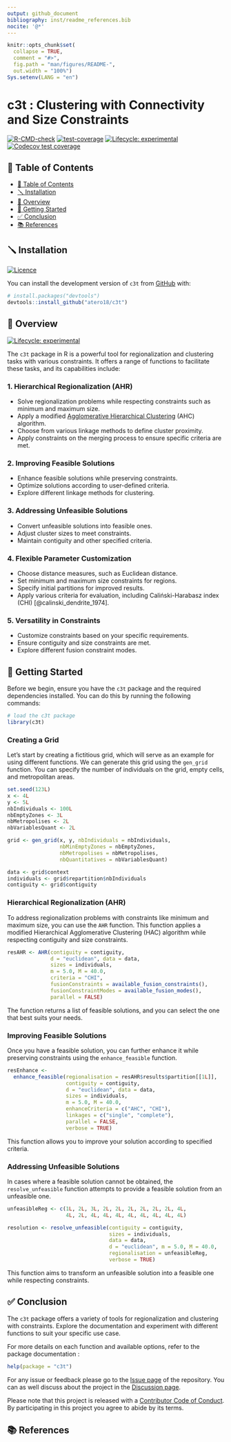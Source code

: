 ```yaml
---
output: github_document
bibliography: inst/readme_references.bib
nocite: '@*'
---
```


<!-- README.md is generated from README.Rmd. Please edit that file -->

```r
knitr::opts_chunk$set(
  collapse = TRUE,
  comment = "#>",
  fig.path = "man/figures/README-",
  out.width = "100%")
Sys.setenv(LANG = "en")
```

# c3t : Clustering with Connectivity and Size Constraints

<!-- badges: start -->
[![R-CMD-check](https://github.com/atero18/c3t/actions/workflows/R-CMD-check.yaml/badge.svg)](https://github.com/atero18/c3t/actions/workflows/R-CMD-check.yaml)
[![test-coverage](https://github.com/atero18/c3t/actions/workflows/test-coverage.yaml/badge.svg)](https://github.com/atero18/c3t/actions/workflows/test-coverage.yaml)
[![Lifecycle: experimental](https://img.shields.io/badge/lifecycle-experimental-orange.svg)](https://lifecycle.r-lib.org/articles/stages.html#experimental)
[![Codecov test coverage](https://codecov.io/gh/atero18/c3t/branch/main/graph/badge.svg)](https://app.codecov.io/gh/atero18/c3t?branch=main)
<!-- badges: end -->


## 📒 Table of Contents

- [📒 Table of Contents](#-table-of-contents)
- [🪛 Installation](#-installation)
- [📍 Overview](#-overview)
- [🚀 Getting Started](#-getting-started)
- [✅ Conclusion](#-conclusion)
- [📚 References](#-references)

## 🪛 Installation

[![Licence](https://img.shields.io/github/license/atero18/c3t?style&color=5D6D7E)](GPL 3)

You can install the development version of `c3t` from [GitHub](https://github.com/atero18/c3t) with:

``` r
# install.packages("devtools")
devtools::install_github("atero18/c3t")
```

## 📍 Overview

[![Lifecycle: experimental](https://img.shields.io/badge/lifecycle-experimental-orange.svg)](https://lifecycle.r-lib.org/articles/stages.html#experimental)

The `c3t` package in R is a powerful tool for regionalization and clustering tasks with various constraints. It offers a range of functions to facilitate these tasks, and its capabilities include:

### 1. Hierarchical Regionalization (AHR)

- Solve regionalization problems while respecting constraints such as minimum and maximum size.
- Apply a modified [Agglomerative Hierarchical Clustering](https://www.wikiwand.com/en/Hierarchical_clustering#introduction) (AHC) algorithm.
- Choose from various linkage methods to define cluster proximity.
- Apply constraints on the merging process to ensure specific criteria are met.

### 2. Improving Feasible Solutions

- Enhance feasible solutions while preserving constraints.
- Optimize solutions according to user-defined criteria.
- Explore different linkage methods for clustering.

### 3. Addressing Unfeasible Solutions

- Convert unfeasible solutions into feasible ones.
- Adjust cluster sizes to meet constraints.
- Maintain contiguity and other specified criteria.

### 4. Flexible Parameter Customization

- Choose distance measures, such as Euclidean distance.
- Set minimum and maximum size constraints for regions.
- Specify initial partitions for improved results.
- Apply various criteria for evaluation, including Caliński-Harabasz index (CHI) [@calinski_dendrite_1974].

### 5. Versatility in Constraints

- Customize constraints based on your specific requirements.
- Ensure contiguity and size constraints are met.
- Explore different fusion constraint modes.

## 🚀 Getting Started

Before we begin, ensure you have the `c3t` package and the required dependencies installed. You can do this by running the following commands:

```r
# load the c3t package
library(c3t)
```

### Creating a Grid

Let's start by creating a fictitious grid, which will serve as an example for using different functions. We can generate this grid using the `gen_grid` function. You can specify the number of individuals on the grid, empty cells, and metropolitan areas.

```r
set.seed(123L)
x <- 4L
y <- 5L
nbIndividuals <- 100L
nbEmptyZones <- 3L
nbMetropolises <- 2L
nbVariablesQuant <- 2L

grid <- gen_grid(x, y, nbIndividuals = nbIndividuals,
                 nbMinEmptyZones = nbEmptyZones,
                 nbMetropolises = nbMetropolises,
                 nbQuantitatives = nbVariablesQuant)

data <- grid$context
individuals <- grid$repartition$nbIndividuals
contiguity <- grid$contiguity
```

### Hierarchical Regionalization (AHR)

To address regionalization problems with constraints like minimum and maximum size, you can use the `AHR` function. This function applies a modified Hierarchical Agglomerative Clustering (HAC) algorithm while respecting contiguity and size constraints.

```r
resAHR <- AHR(contiguity = contiguity,
              d = "euclidean", data = data,
              sizes = individuals,
              m = 5.0, M = 40.0,
              criteria = "CHI",
              fusionConstraints = available_fusion_constraints(),
              fusionConstraintModes = available_fusion_modes(),
              parallel = FALSE)
```

The function returns a list of feasible solutions, and you can select the one that best suits your needs.

### Improving Feasible Solutions

Once you have a feasible solution, you can further enhance it while preserving constraints using the `enhance_feasible` function.

```r
resEnhance <-
  enhance_feasible(regionalisation = resAHR$results$partition[[1L]],
                   contiguity = contiguity,
                   d = "euclidean", data = data,
                   sizes = individuals,
                   m = 5.0, M = 40.0,
                   enhanceCriteria = c("AHC", "CHI"),
                   linkages = c("single", "complete"),
                   parallel = FALSE,
                   verbose = TRUE)
```

This function allows you to improve your solution according to specified criteria.

### Addressing Unfeasible Solutions

In cases where a feasible solution cannot be obtained, the `resolve_unfeasible` function attempts to provide a feasible solution from an unfeasible one.

```r
unfeasibleReg <- c(1L, 2L, 3L, 2L, 2L, 2L, 2L, 2L, 2L, 4L,
                   4L, 2L, 4L, 4L, 4L, 4L, 4L, 4L, 4L, 4L)

resolution <- resolve_unfeasible(contiguity = contiguity,
                                 sizes = individuals,
                                 data = data,
                                 d = "euclidean", m = 5.0, M = 40.0,
                                 regionalisation = unfeasibleReg,
                                 verbose = TRUE)
```

This function aims to transform an unfeasible solution into a feasible one while respecting constraints.

## ✅ Conclusion

The `c3t` package offers a variety of tools for regionalization and clustering with constraints. Explore the documentation and experiment with different functions to suit your specific use case.


For more details on each function and available options, refer to the package documentation :

```r
help(package = "c3t")
```

For any issue or feedback please go to the [Issue page](https://github.com/atero18/c3t/issues) of the repository. You can as well discuss about the project in the [Discussion page](https://github.com/atero18/c3t/discussions).

Please note that this project is released with a [Contributor Code of Conduct](https://atero18.github.io/c3t/CODE_OF_CONDUCT.html). By participating in this project you agree to abide by its terms.

## 📚 References

<div id="refs"></div>
